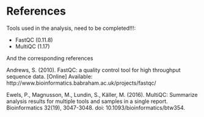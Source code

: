 
# References
Tools used in the analysis, need to be completed!!!:

* FastQC (0.11.8)
* MultiQC (1.17)

And the corresponding references

Andrews, S. (2010). FastQC: a quality control tool for high throughput sequence data. [Online] Available: http://www.bioinformatics.babraham.ac.uk/projects/fastqc/

Ewels, P., Magnusson, M., Lundin, S., Käller, M. (2016). MultiQC: Summarize analysis results for multiple tools and samples in a single report. Bioinformatics 32(19), 3047-3048. doi: 10.1093/bioinformatics/btw354.

